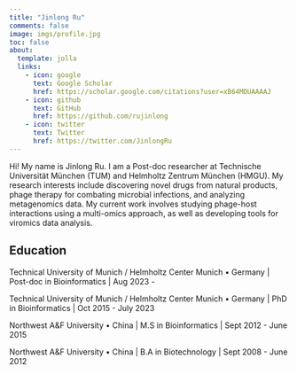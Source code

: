 ```yaml
---
title: "Jinlong Ru"
comments: false
image: imgs/profile.jpg
toc: false
about:
  template: jolla
  links:
    - icon: google
      text: Google Scholar
      href: https://scholar.google.com/citations?user=xB64MDUAAAAJ
    - icon: github
      text: GitHub
      href: https://github.com/rujinlong
    - icon: twitter
      text: Twitter
      href: https://twitter.com/JinlongRu
---
```



Hi! My name is Jinlong Ru. I am a Post-doc researcher at Technische Universität München (TUM) and Helmholtz Zentrum München (HMGU). My research interests include discovering novel drugs from natural products, phage therapy for combating microbial infections, and analyzing metagenomics data. My current work involves studying phage-host interactions using a multi-omics approach, as well as developing tools for viromics data analysis.

## Education

Technical University of Munich / Helmholtz Center Munich • Germany \| Post-doc in Bioinformatics \| Aug 2023 -

Technical University of Munich / Helmholtz Center Munich • Germany \| PhD in Bioinformatics \| Oct 2015 - July 2023

Northwest A&F University • China \| M.S in Bioinformatics \| Sept 2012 - June 2015

Northwest A&F University • China \| B.A in Biotechnology \| Sept 2008 - June 2012
